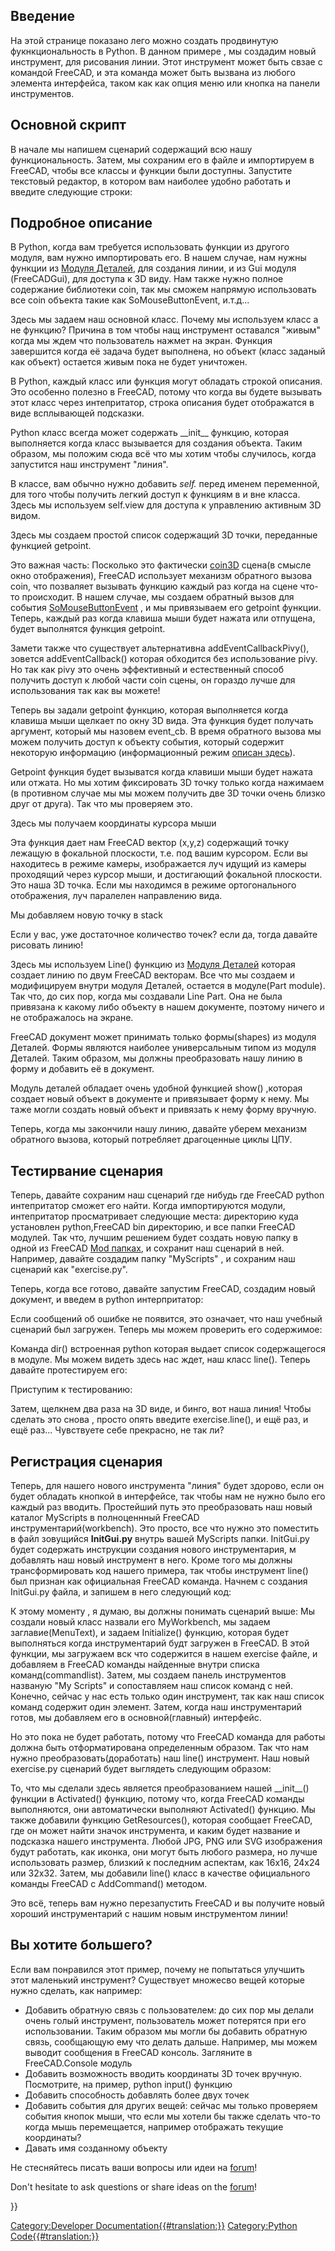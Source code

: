 <languages/>

{{TOCright}}

<span id="Introduction"></span>
==Введение==

<div class="mw-translate-fuzzy">
На этой странице показано лего можно создать продвинутую фукнкциональность в Python. В данном примере , мы создадим новый инструмент, для рисования линии. Этот инструмент может быть свзае с командой FreeCAD, и эта команда может быть вызвана из любого элемента интерфейса, таком как как опция меню или кнопка на панели инструментов.
</div>

<span id="The_main_script"></span>
==Основной скрипт==

В начале мы напишем сценарий содержащий всю нашу функциональность. Затем, мы сохраним его в файле и импортируем в FreeCAD, чтобы все классы и функции были доступны. Запустите текстовый редактор, в котором вам наиболее удобно работать и введите следующие строки:

{{Code|code=
import FreeCADGui, Part
from pivy.coin import *

class line:

    """This class will create a line after the user clicked 2 points on the screen"""

    def __init__(self):
        self.view = FreeCADGui.ActiveDocument.ActiveView
        self.stack = []
        self.callback = self.view.addEventCallbackPivy(SoMouseButtonEvent.getClassTypeId(), self.getpoint)

    def getpoint(self, event_cb):
        event = event_cb.getEvent()
        if event.getState() == SoMouseButtonEvent.DOWN:
            pos = event.getPosition()
            point = self.view.getPoint(pos[0], pos[1])
            self.stack.append(point)
            if len(self.stack) == 2:
                l = Part.LineSegment(self.stack[0], self.stack[1])
                shape = l.toShape()
                Part.show(shape)
                self.view.removeEventCallbackPivy(SoMouseButtonEvent.getClassTypeId(), self.callback)
}}
{{Top}}
<span id="Detailed_explanation"></span>
==Подробное описание==

{{Code|code=
import Part, FreeCADGui
from pivy.coin import *
}}

<div class="mw-translate-fuzzy">
В Python, когда вам требуется использовать функции из другого модуля, вам нужно импортировать его. В нашем случае, нам нужны функции из [[Part_Workbench/ru|Модуля Деталей]], для создания линии, и из Gui модуля (FreeCADGui), для доступа к 3D виду. Нам также нужно полное содержание библиотеки coin, так мы сможем напрямую использовать все coin объекта такие как SoMouseButtonEvent, и.т.д...
</div>

{{Code|code=
class line:
}}

Здесь мы задаем наш основной класс. Почему мы используем класс а не функцию? Причина в том чтобы нащ инструмент оставался "живым" когда мы ждем что пользователь нажмет на экран. Функция завершится когда её задача будет выполнена, но объект (класс заданый как объект) остается живым пока не будет уничтожен.

{{Code|code=
"""This class will create a line after the user clicked 2 points on the screen"""
}}

<div class="mw-translate-fuzzy">
В Python, каждый класс или функция могут обладать строкой описания. Это особенно полезно в FreeCAD, потому что когда вы будете вызывать этот класс через интепритатор, строка описания будет отображатся в виде всплывающей подсказки.
</div>

{{Code|code=
def __init__(self):
}}

<div class="mw-translate-fuzzy">
Python класс всегда может содержать __init__ функцию, которая выполняется когда класс вызывается для создания объекта. Таким образом, мы положим сюда всё что мы хотим чтобы случилось, когда запустится наш инструмент "линия".
</div>

{{Code|code=
self.view = FreeCADGui.ActiveDocument.ActiveView
}}

<div class="mw-translate-fuzzy">
В классе, вам обычно нужно добавить ''self.'' перед именем переменной, для того чтобы получить легкий доступ к функциям в и вне класса. Здесь мы используем self.view для доступа к управлению активным 3D видом.
</div>

{{Code|code=
self.stack = []
}}

<div class="mw-translate-fuzzy">
Здесь мы создаем простой список содержащий 3D точки, переданные функцией getpoint.
</div>

{{Code|code=
self.callback = self.view.addEventCallbackPivy(SoMouseButtonEvent.getClassTypeId(), self.getpoint)
}}

<div class="mw-translate-fuzzy">
Это важная часть: Посколько это фактически [http://www.coin3d.org/ coin3D] сцена(в смысле окно отображения), FreeCAD использует механизм обратного вызова coin, что позваляет вызывать функцию каждый раз когда на сцене что-то происходит. В нашем случае, мы создаем обратный вызов для события [http://doc.coin3d.org/Coin/group__events.html SoMouseButtonEvent] , и мы привязываем его getpoint функции. Теперь, каждый раз когда клавиша мыши будет нажата или отпущена, будет выполнятся функция getpoint.
</div>

<div class="mw-translate-fuzzy">
Замети также что существует альтернативна addEventCallbackPivy(), зовется addEventCallback() которая обходится без использование pivy. Но так как pivy это очень эффективный и естественный способ получить доступ к любой части coin сцены, он гораздо лучше для использования так как вы можете!
</div>
{{Top}}
{{Code|code=
def getpoint(self, event_cb):
}}

<div class="mw-translate-fuzzy">
Теперь вы задали getpoint функцию, которая выполняется когда клавиша мыши щелкает по окну 3D вида. Эта функция будет получать аргумент, который мы назовем event_cb. В время обратного вызова мы можем получить доступ к объекту события, который содержит некоторую информацию (информационный режим [[Code_snippets#Observing_mouse_events_in_the_3D_viewer_via_Python|описан здесь]]).
</div>

{{Code|code=
if event.getState() == SoMouseButtonEvent.DOWN:
}}

<div class="mw-translate-fuzzy">
Getpoint функция будет вызыватся когда клавиши мыши будет нажата или отжата. Но мы хотим фиксировать 3D точку только когда нажимаем (в противном случае мы мы можем получить две 3D точки очень близко друг от друга). Так что мы проверяем это.
</div>

{{Code|code=
pos = event.getPosition()
}}

<div class="mw-translate-fuzzy">
Здесь мы получаем координаты курсора мыши
</div>

{{Code|code=
point = self.view.getPoint(pos[0], pos[1])
}}

<div class="mw-translate-fuzzy">
Эта функция дает нам FreeCAD вектор (x,y,z) содержащий точку лежащую в фокальной плоскости, т.е. под вашим курсором. Если вы находитесь в режиме камеры, изображается луч идущий из камеры проходящий через курсор мыши, и достигающий фокальной плоскости. Это наша 3D точка. Если мы находимся в режиме ортогонального отображения, луч паралелен направлению вида.
</div>

{{Code|code=
self.stack.append(point)
}}

<div class="mw-translate-fuzzy">
Мы добавляем новую точку в stack
</div>

{{Code|code=
if len(self.stack) == 2:
}}

Если у вас, уже достаточное количество точек? если да, тогда давайте рисовать линию!

{{Code|code=
l = Part.LineSegment(self.stack[0], self.stack[1])
}}

<div class="mw-translate-fuzzy">
Здесь мы используем Line() функцию из [[Part_Workbench/ru|Модуля Деталей]] которая создает линию по двум FreeCAD векторам. Все что мы создаем и модифицируем внутри модуля Деталей, остается в модуле(Part module). Так что, до сих пор, когда мы создавали Line Part. Она не была привязана к какому либо объекту в нашем документе, поэтому ничего и не отображалось на экране.
</div>

{{Code|code=
shape = l.toShape()
}}

<div class="mw-translate-fuzzy">
FreeCAD документ может принимать только формы(shapes) из модуля Деталей. Формы являются наиболее универсальным типом из модуля Деталей. Таким образом, мы должны преобразовать нашу линию в форму и добавить её в документ.
</div>

{{Code|code=
Part.show(shape)
}}

<div class="mw-translate-fuzzy">
Модуль деталей обладает очень удобной функцией show() ,которая создает новый объект в документе и привязывает форму к нему. Мы таже могли создать новый объект и привязать к нему форму вручную.
</div>

{{Code|code=
self.view.removeEventCallbackPivy(SoMouseButtonEvent.getClassTypeId(), self.callback)
}}

<div class="mw-translate-fuzzy">
Теперь, когда мы закончили нашу линию, давайте уберем механизм обратного вызова, который потребляет драгоценные циклы ЦПУ.
</div>
{{Top}}
<span id="Testing_the_script"></span>
==Тестирвание сценария==

<div class="mw-translate-fuzzy">
Теперь, давайте сохраним наш сценарий где нибудь где FreeCAD python интепритатор сможет его найти. Когда импортируются модули, интепритатор просматривает следующие места: директорию куда установлен python,FreeCAD bin директорию, и все папки FreeCAD модулей. Так что, лучшим решением будет создать новую папку в одной из FreeCAD [[Installing_more_workbenches|Mod папках]], и сохранит наш сценарий в ней. Например, давайте создадим папку "MyScripts" , и сохраним наш сценарий как "exercise.py".
</div>

<div class="mw-translate-fuzzy">
Теперь, когда все готово, давайте запустим FreeCAD, создадим новый документ, и введем в python интерпритатор:
</div>

{{Code|code=
import exercise
}}

<div class="mw-translate-fuzzy">
Если сообщений об ошибке не появится, это означает, что наш учебный сценарий был загружен. Теперь мы можем проверить его содержимое:
</div>

{{Code|code=
dir(exercise)
}}

<div class="mw-translate-fuzzy">
Команда dir() встроенная python которая выдает список содержащегося в модуле. Мы можем видеть здесь нас ждет, наш класс line(). Теперь давайте протестируем его:
</div>

{{Code|code=
'line' in dir(exercise)
}}

Приступим к тестированию:

{{Code|code=
exercise.line()
}}

<div class="mw-translate-fuzzy">
Затем, щелкнем два раза на 3D виде, и бинго, вот наша линия! Чтобы сделать это снова , просто опять введите exercise.line(), и ещё раз, и ещё раз... Чувствуете себе прекрасно, не так ли?
</div>
{{Top}}
<span id="Registering_the_script"></span>
==Регистрация сценария==

<div class="mw-translate-fuzzy">
Теперь, для нашего нового инструмента "линия" будет здорово, если он будет обладать кнопкой в интерфейсе, так чтобы нам не нужно было его каждый раз вводить. Простейший путь это преобразовать наш новый каталог MyScripts в полноценнный FreeCAD инструментарий(workbench). Это просто, все что нужно это поместить в файл зовущийся '''InitGui.py''' внутрь вашей MyScripts папки. InitGui.py будет содержать инструкции создания нового инструментария, м добавлять наш новый инструмент в него. Кроме того мы должны трансформировать код нашего примера, так чтобы инструмент line() был признан как официальная FreeCAD команда. Начнем с создания InitGui.py файла, и запишем в него следующий код:
</div>

{{Code|code=
class MyWorkbench (Workbench):

    MenuText = "MyScripts"

    def Initialize(self):
        import exercise
        commandslist = ["line"]
        self.appendToolbar("My Scripts", commandslist)

Gui.addWorkbench(MyWorkbench())
}}

<div class="mw-translate-fuzzy">
К  этому моменту , я думаю, вы должны понимать сценарий выше: Мы создали новый класс назвали его MyWorkbench, мы задаем заглавие(MenuText), и задаем Initialize() функцию, которая будет выполняться когда инструментарий будт загружен в FreeCAD. В этой функции, мы загружаем вск что содержится в нашем exercise файле, и добавляем в FreeCAD команды найденные внутри списка команд(commandlist). Затем, мы создаем панель инструментов названую "My Scripts" и сопоставляем наш список команд с ней. Конечно, сейчас у нас есть только один инструмент, так как наш список команд содержит один элемент. Затем, когда наш инструментарий готов, мы добавляем его в основной(главный) интерфейс.
</div>

<div class="mw-translate-fuzzy">
Но это пока не будет работать, потому что FreeCAD команда для работы должна быть отформатирована определенным образом. Так что нам нужно преобразовать(доработать) наш line() инструмент.  Наш новый exercise.py сценарий будет выглядеть следующим образом:
</div>

{{Code|code=
import FreeCADGui, Part
from pivy.coin import *

class line:

    """This class will create a line after the user clicked 2 points on the screen"""

    def Activated(self):
        self.view = FreeCADGui.ActiveDocument.ActiveView
        self.stack = []
        self.callback = self.view.addEventCallbackPivy(SoMouseButtonEvent.getClassTypeId(), self.getpoint)

    def getpoint(self, event_cb):
        event = event_cb.getEvent()
        if event.getState() == SoMouseButtonEvent.DOWN:
            pos = event.getPosition()
            point = self.view.getPoint(pos[0], pos[1])
            self.stack.append(point)
            if len(self.stack) == 2:
                l = Part.LineSegment(self.stack[0], self.stack[1])
                shape = l.toShape()
                Part.show(shape)
                self.view.removeEventCallbackPivy(SoMouseButtonEvent.getClassTypeId(), self.callback)

    def GetResources(self):
        return {'Pixmap': 'path_to_an_icon/line_icon.png', 'MenuText': 'Line', 'ToolTip': 'Creates a line by clicking 2 points on the screen'}

FreeCADGui.addCommand('line', line())
}}

<div class="mw-translate-fuzzy">
То, что мы сделали здесь является преобразованием нашей __init__() функции в Activated() функцию, потому что, когда FreeCAD команды выполняются, они автоматически выполняют Activated() функцию. Мы также добавили функцию GetResources(), которая сообщает FreeCAD, где он может найти значок инструмента, и каким будет название и подсказка нашего инструмента. Любой JPG, PNG или SVG изображения будут работать, как иконка, они могут быть любого размера, но лучше использовать размер, близкий к последним аспектам, как 16x16, 24x24 или 32x32.
Затем, мы добавили line() класс в качестве официального команды FreeCAD с AddCommand() методом.
</div>

<div class="mw-translate-fuzzy">
Это всё, теперь вам нужно перезапустить FreeCAD и вы получите новый хороший инструментарий с нашим новым инструментом линии!
</div>
{{Top}}
<span id="So_you_want_more?"></span>
==Вы хотите большего?==

<div class="mw-translate-fuzzy">
Если вам понравился этот пример, почему не попытаться улучшить этот маленький инструмент? Существует множесво вещей которые нужно сделать, как например:
* Добавить обратную связь с пользователем: до сих пор мы делали очень голый инструмент, пользователь может потерятся при его использовании. Таким образом мы могли бы  добавить обратную связь, сообщающую ему что делать дальше. Например, мы можем выводит сообщения в FreeCAD консоль. Загляните в FreeCAD.Console модуль
* Добавить возможность вводить координаты 3D точек вручную. Посмотрите, на пример, python input() функцию
* Добавить способность добавлять более двух точек
* Добавить события для других вещей: сейчас мы только проверяем события кнопок мыши, что если мы хотели бы также сделать что-то когда мышь перемещается, например отображать текущие координаты?
* Давать имя созданному объекту
Не стесняйтесь писать ваши вопросы или идеи на [http://forum.freecadweb.org/ forum]!
</div>

<div lang="en" dir="ltr" class="mw-content-ltr">
Don't hesitate to ask questions or share ideas on the [https://forum.freecad.org forum]!
</div>
{{Top}}
{{Powerdocnavi{{#translation:}}}}
[[Category:Developer Documentation{{#translation:}}]]
[[Category:Python Code{{#translation:}}]]
{{clear}}
